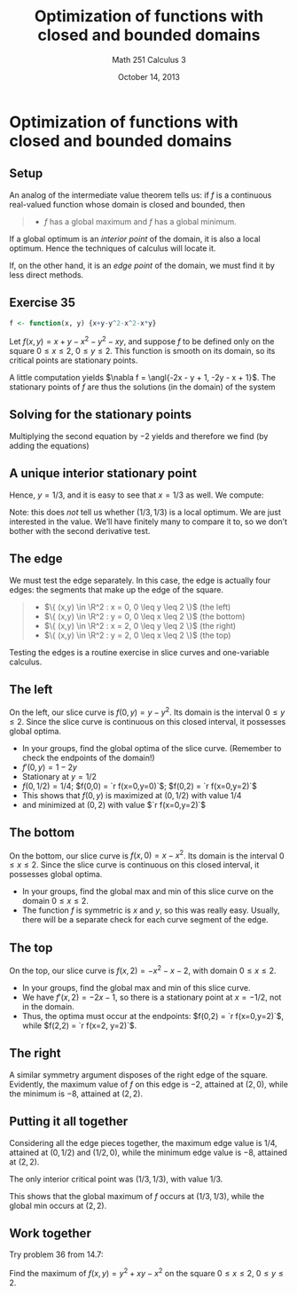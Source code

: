 % Optimization of functions with closed and bounded domains
% Math 251 Calculus 3
% October 14, 2013

# Optimization of functions with closed and bounded domains

## Setup

An analog of the intermediate value theorem tells us: if $f$ is a continuous real-valued function whose domain is closed and bounded, then

> - $f$ has a global maximum and $f$ has a global minimum.

If a global optimum is an *interior point* of the domain, it is also a local optimum. Hence the techniques of calculus will locate it.

If, on the other hand, it is an *edge point* of the domain, we must find it by less direct methods.

## Exercise 35

```{r make_fun, echo=FALSE, include=FALSE}
f <- function(x, y) {x+y-y^2-x^2-x*y}
```
Let $f(x,y) = x + y - x^2 - y^2 - xy$, and suppose $f$ to be defined only on the square $0 \leq x \leq 2$, $0 \leq y \leq 2$. This function is smooth on its domain, so its critical points are stationary points.

A little computation yields $\nabla f = \angl{-2x - y + 1, -2y - x + 1}$. The stationary points of $f$ are thus the solutions (in the domain) of the system
\begin{align*}
    2x + y - 1 &= 0 \\
    x + 2y - 1 &= 0.
\end{align*}

## Solving for the stationary points

Multiplying the second equation by $-2$ yields
\begin{align*}
    2x + y - 1 &= 0 \\
    -2x - 4y + 2 &= 0, \\
\end{align*}
and therefore we find (by adding the equations)
\begin{equation*}
    -3y + 1 = 0.
\end{equation*}

## A unique interior stationary point

Hence, $y = 1/3$, and it is easy to see that $x = 1/3$ as well. We compute:
\begin{equation*}
    f(1/3, 1/3) = 1/3.
\end{equation*}

Note: this does *not* tell us whether $(1/3, 1/3)$ is a local optimum. We are just interested in the value. We'll have finitely many to compare it to, so we don't bother with the second derivative test.

## The edge

We must test the edge separately. In this case, the edge is actually four edges: the segments that make up the edge of the square.

> - $\{ (x,y) \in \R^2 : x = 0, 0 \leq y \leq 2 \}$ (the left)
> - $\{ (x,y) \in \R^2 : y = 0, 0 \leq x \leq 2 \}$ (the bottom)
> - $\{ (x,y) \in \R^2 : x = 2, 0 \leq y \leq 2 \}$ (the right)
> - $\{ (x,y) \in \R^2 : y = 2, 0 \leq x \leq 2 \}$ (the top)

Testing the edges is a routine exercise in slice curves and one-variable calculus.

## The left

On the left, our slice curve is $f(0, y) = y - y^2$. Its domain is the interval $0 \leq y \leq 2$. Since the slice curve is continuous on this closed interval, it possesses global optima.

- In your groups, find the global optima of the slice curve. (Remember to check the endpoints of the domain!)
- $f'(0,y) = 1 - 2y$
- Stationary at $y = 1/2$
- $f(0, 1/2) = 1/4$; $f(0,0) = `r f(x=0,y=0)`$; $f(0,2) = `r f(x=0,y=2)`$
- This shows that $f(0,y)$ is maximized at $(0,1/2)$ with value $1/4$
- and minimized at $(0,2)$ with value $`r f(x=0,y=2)`$

## The bottom

On the bottom, our slice curve is $f(x, 0) = x - x^2$. Its domain is the interval $0 \leq x \leq 2$. Since the slice curve is continuous on this closed interval, it possesses global optima.

- In your groups, find the global max and min of this slice curve on the domain $0 \leq x \leq 2$.
- The function $f$ is symmetric is $x$ and $y$, so this was really easy. Usually, there will be a separate check for each curve segment of the edge.

## The top

On the top, our slice curve is $f(x, 2) = -x^2 - x - 2$, with domain $0 \leq x \leq 2$. 

- In your groups, find the global max and min of this slice curve.
- We have $f'(x,2) = -2x - 1$, so there is a stationary point at $x = -1/2$, not in the domain.
- Thus, the optima must occur at the endpoints: $f(0,2) = `r f(x=0,y=2)`$, while $f(2,2) = `r f(x=2, y=2)`$.

## The right

A similar symmetry argument disposes of the right edge of the square. Evidently, the maximum value of $f$ on this edge is $-2$, attained at $(2,0)$, while the minimum is $-8$, attained at $(2, 2)$. 

## Putting it all together

Considering all the edge pieces together, the maximum edge value is $1/4$, attained at $(0, 1/2)$ and $(1/2, 0)$, while the minimum edge value is $-8$, attained at $(2,2)$.

The only interior critical point was $(1/3, 1/3)$, with value $1/3$.

This shows that the global maximum of $f$ occurs at $(1/3, 1/3)$, while the global min occurs at $(2,2)$.

## Work together

Try problem 36 from 14.7:

Find the maximum of $f(x,y) = y^2 + xy - x^2$ on the square $0 \leq x \leq 2$, $0 \leq y \leq 2$.